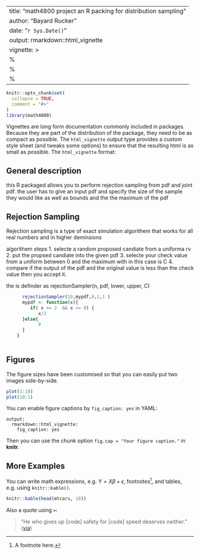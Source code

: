 ---
title: "math4800 project an R packing for distribution sampling"
author: "Bayard Rucker"
date: "`r Sys.Date()`"
output: rmarkdown::html_vignette
vignette: >
  %\VignetteIndexEntry{Vignette Title}
  %\VignetteEngine{knitr::rmarkdown}
  %\VignetteEncoding{UTF-8}
--

```r
knitr::opts_chunk$set(
  collapse = TRUE,
  comment = "#>"
)
library(math4800)
```

Vignettes are long form documentation commonly included in packages. Because they are part of the distribution of the package, they need to be as compact as possible. The `html_vignette` output type provides a custom style sheet (and tweaks some options) to ensure that the resulting html is as small as possible. The `html_vignette` format:


## General description

this R packaged allows you to perform rejection sampling from pdf and joint pdf. the user has to give an input pdf and specify the size of the sample they would like as well as bounds and the the maximum of the pdf 

## Rejection Sampling

  Rejection sampling is a type of exact simulation algorithem that works for all real numbers and in higher
  deminsions 
  
  algorithem steps
  1. selecte a random proposed candiate from a uniforma rv
  2. put the propsed candiate into the given pdf
  3. selecte your check value from a uniform between 0 and the maximum with in this case is C 
  4. compare if the output of the pdf and the original value is less than the check value then you accept it. 
  
  the is definder as rejectionSampler(n, pdf, lower, upper, C)
```r
      rejectionSampler(10,mypdf,0,1,1 )
      mypdf <- function(x){
         if( x <= 2  && x >= 0) {
            x/2
      }else{
            0
      }
    }
      


```
  



## Figures






The figure sizes have been customised so that you can easily put two images side-by-side. 

```r
plot(1:10)
plot(10:1)
```

You can enable figure captions by `fig_caption: yes` in YAML:

    output:
      rmarkdown::html_vignette:
        fig_caption: yes

Then you can use the chunk option `fig.cap = "Your figure caption."` in **knitr**.

## More Examples

You can write math expressions, e.g. $Y = X\beta + \epsilon$, footnotes^[A footnote here.], and tables, e.g. using `knitr::kable()`.

```r
knitr::kable(head(mtcars, 10))
```

Also a quote using `>`:

> "He who gives up [code] safety for [code] speed deserves neither."
([via](https://twitter.com/hadleywickham/status/504368538874703872))
